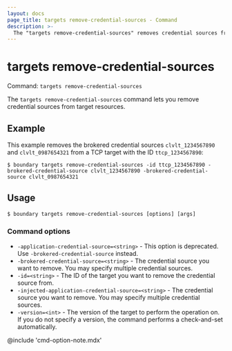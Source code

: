 ```yaml
---
layout: docs
page_title: targets remove-credential-sources - Command
description: >-
  The "targets remove-credential-sources" removes credential sources from target resources.
---
```


# targets remove-credential-sources

Command: `targets remove-credential-sources`

The `targets remove-credential-sources` command lets you remove credential sources from target resources.

## Example

This example removes the brokered credential sources `clvlt_1234567890` and `clvlt_0987654321` from a TCP target with the ID `ttcp_1234567890`:

```shell-session
$ boundary targets remove-credential-sources -id ttcp_1234567890 -brokered-credential-source clvlt_1234567890 -brokered-credential-source clvlt_0987654321
```

## Usage

<CodeBlockConfig hideClipboard>

```shell-session
$ boundary targets remove-credential-sources [options] [args]
```

</CodeBlockConfig>

### Command options

- `-application-credential-source=<string>` - This option is deprecated.
Use `-brokered-credential-source` instead.
- `-brokered-credential-source=<string>` - The credential source you want to remove.
You may specify multiple credential sources.
- `-id=<string>` - The ID of the target you want to remove the credential source from.
- `-injected-application-credential-source=<string>` - The credential source you want to remove.
You may specify multiple credential sources.
- `-version=<int>` - The version of the target to perform the operation on.
If you do not specify a version, the command performs a check-and-set automatically.

@include 'cmd-option-note.mdx'